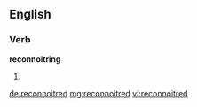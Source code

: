 ==English==

===Verb===
'''reconnoitring'''
# {{past of|reconnoitre}}

[[de:reconnoitred]]
[[mg:reconnoitred]]
[[vi:reconnoitred]]